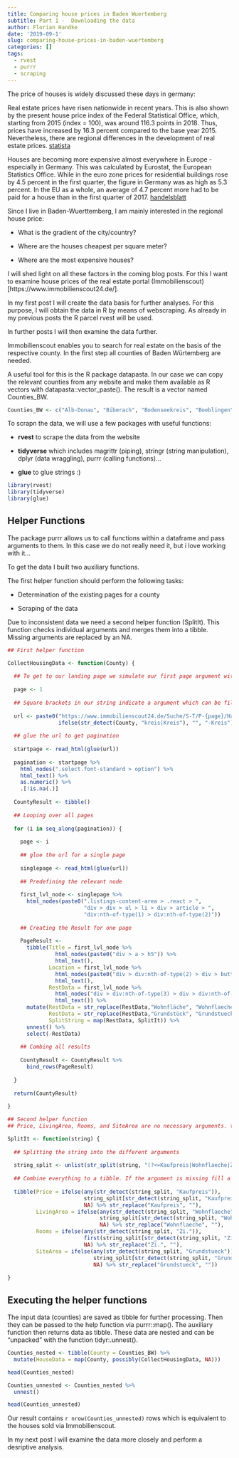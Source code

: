 ```yaml
---
title: Comparing house prices in Baden Wuertemberg
subtitle: Part 1 -  Downloading the data
author: Florian Handke
date: '2019-09-1'
slug: comparing-house-prices-in-baden-wuertemberg
categories: []
tags:
  - rvest
  - purrr
  - scraping
---
```


The price of houses is widely discussed these days in germany:

Real estate prices have risen nationwide in recent years. This is also shown by the present house price index of the Federal Statistical Office, which, starting from 2015 (index = 100), was around 116.3 points in 2018. Thus, prices have increased by 16.3 percent compared to the base year 2015. Nevertheless, there are regional differences in the development of real estate prices. [statista](https://de.statista.com/statistik/daten/studie/70265/umfrage/haeuserpreisindex-in-deutschland-seit-2000/)

Houses are becoming more expensive almost everywhere in Europe - especially in Germany. This was calculated by Eurostat, the European Statistics Office. While in the euro zone prices for residential buildings rose by 4.5 percent in the first quarter, the figure in Germany was as high as 5.3 percent. In the EU as a whole, an average of 4.7 percent more had to be paid for a house than in the first quarter of 2017.
[handelsblatt](https://www.handelsblatt.com/finanzen/immobilien/europaeischer-vergleich-hauspreise-in-deutschland-ueberdurchschnittlich-stark-gestiegen/22788824.html?ticket=ST-6190196-5Wioef2UO3o6HZwheSC6-ap1)

Since I live in Baden-Wuerttemberg, I am mainly interested in the regional house price:

 + What is the gradient of the city/country?
 
 + Where are the houses cheapest per square meter?
 
 + Where are the most expensive houses?

I will shed light on all these factors in the coming blog posts. For this I want to examine house prices of the real estate portal (Immobilienscout)[https://www.immobilienscout24.de/].

In my first post I will create the data basis for further analyses. For this purpose, I will obtain the data in R by means of webscraping. As already in my previous posts the R parcel rvest will be used.

In further posts I will then examine the data further.

Immobilienscout enables you to search for real estate on the basis of the respective county. In the first step all counties of Baden Würtemberg are needed.

A useful tool for this is the R package datapasta. In our case we can copy the relevant counties from any website and make them available as R vectors with datapasta::vector_paste(). The result is a vector named Counties_BW.


```r
Counties_BW <- c("Alb-Donau", "Biberach", "Bodenseekreis", "Boeblingen", "Breisgau-Hochschwarzwald", "Calw", "Emmendingen", "Enzkreis", "Esslingen", "Freudenstadt", "Goeppingen", "Heidenheim", "Heilbronn", "Hohenlohekreis", "Karlsruhe", "Konstanz", "Loerrach", "Ludwigsburg", "Main-Tauber", "Neckar-Odenwald", "Ortenaukreis", "Ostalbkreis", "Rastatt", "Ravensburg", "Rems-Murr-Kreis", "Reutlingen", "Rhein-Neckar", "Rottweil", "Schwarzwald-Baar", "Schwaebisch-Hall", "Sigmaringen", "Tuebingen", "Tuttlingen", "Waldshut", "Zollernalbkreis") 

```

To scrapn the data, we will use a few packages with useful functions:

 * **rvest** to scrape the data from the website
 
 * **tidyverse** which includes magrittr (piping), stringr (string manipulation), dplyr (data wraggling), purrr (calling functions)...
 
 * **glue** to glue strings :)

```r
library(rvest)
library(tidyverse)
library(glue)
```

## Helper Functions

The package purrr allows us to call functions within a dataframe and pass arguments to them. In this case we do not really need it, but i love working with it...

To get the data I built two auxiliary functions. 

The first helper function should perform the following tasks:

 * Determination of the existing pages for a county

 * Scraping of the data
 
Due to inconsistent data we need a second helper function (SplitIt). This function checks individual arguments and merges them into a tibble. Missing arguments are replaced by an NA.

```r

## First helper function

CollectHousingData <- function(County) {
  
  ## To get to our landing page we simulate our first page argument with 1
  
  page <- 1
  
  ## Square brackets in our string indicate a argument which can be filled by glue 
  
  url <- paste0("https://www.immobilienscout24.de/Suche/S-T/P-{page}/Haus-Kauf/Baden-Wuerttemberg/{County}",
                ifelse(str_detect(County, "kreis|Kreis"), "", "-Kreis"))
  
  ## glue the url to get pagination
  
  startpage <- read_html(glue(url))
  
  pagination <- startpage %>% 
    html_nodes(".select.font-standard > option") %>% 
    html_text() %>% 
    as.numeric() %>% 
    .[!is.na(.)]
  
  CountyResult <- tibble()
  
  ## Looping over all pages
  
  for (i in seq_along(pagination)) {
    
    page <- i
    
    ## glue the url for a single page
    
    singlepage <- read_html(glue(url))
    
    ## Predefining the relevant node
    
    first_lvl_node <- singlepage %>% 
      html_nodes(paste0(".listings-content-area > .react > ",
                        "div > div > ul > li > div > article > ",
                        "div:nth-of-type(1) > div:nth-of-type(2)"))
    
    ## Creating the Result for one page
    
    PageResult <- 
      tibble(Title = first_lvl_node %>% 
               html_nodes(paste0("div > a > h5")) %>% 
               html_text(),
             Location = first_lvl_node %>% 
               html_nodes(paste0("div > div:nth-of-type(2) > div > button")) %>% 
               html_text(),
             RestData = first_lvl_node %>% 
               html_nodes("div > div:nth-of-type(3) > div > div:nth-of-type(1)") %>% 
               html_text()) %>% 
      mutate(RestData = str_replace(RestData,"Wohnfläche", "Wohnflaeche"), ## stringr does not recognize umlauts
             RestData = str_replace(RestData,"Grundstück", "Grundstueck"),
             SplitString = map(RestData, SplitIt)) %>% 
      unnest() %>% 
      select(-RestData)
    
    ## Combing all results
    
    CountyResult <- CountyResult %>% 
      bind_rows(PageResult)
    
  }
  
  return(CountyResult)
  
}

## Second helper function
## Price, LivingArea, Rooms, and SiteArea are no necessary arguments. therefore we need to check if they are existant.

SplitIt <- function(string) {
  
  ## Splitting the string into the different arguments
  
  string_split <- unlist(str_split(string, "(?<=Kaufpreis|Wohnflaeche|Zi.)"))
  
  ## Combine everything to a tibble. If the argument is missing fill a NA. Afterwards replace the name with ""
  
  tibble(Price = ifelse(any(str_detect(string_split, "Kaufpreis")),
                        string_split[str_detect(string_split, "Kaufpreis")],
                        NA) %>% str_replace("Kaufpreis", ""),
         LivingArea = ifelse(any(str_detect(string_split, "Wohnflaeche")),
                             string_split[str_detect(string_split, "Wohnflaeche")],
                             NA) %>% str_replace("Wohnflaeche", ""),
         Rooms = ifelse(any(str_detect(string_split, "Zi.")),
                        first(string_split[str_detect(string_split, "Zi.")]),
                        NA) %>% str_replace("Zi.", ""),
         SiteArea = ifelse(any(str_detect(string_split, "Grundstueck")),
                           string_split[str_detect(string_split, "Grundstueck")],
                           NA) %>% str_replace("Grundstueck", ""))
  
}
```

## Executing the helper functions

The input data (counties) are saved as tibble for further processing. Then they can be passed to the help function via purrr::map(). The auxiliary function then returns data as tibble. These data are nested and can be "unpacked" with the function tidyr:.unnest().


```r
Counties_nested <- tibble(County = Counties_BW) %>% 
  mutate(HouseData = map(County, possibly(CollectHousingData, NA))) 

head(Counties_nested)
```

```r

Counties_unnested <- Counties_nested %>% 
  unnest()

head(Counties_unnested)
```

Our result contains `r nrow(Counties_unnested)` rows which is equivalent to the houses sold via Immobilienscout.

In my next post I will examine the data more closely and perform a desriptive analysis. 
